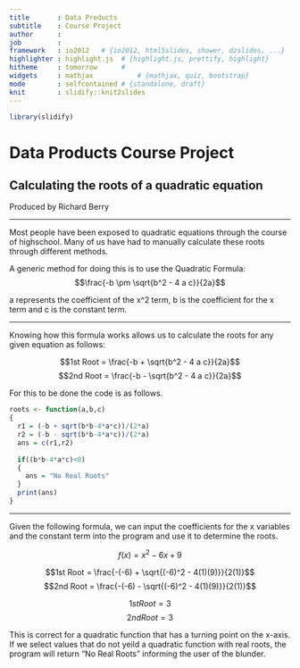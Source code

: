 ```yaml
---
title       : Data Products
subtitle    : Course Project
author      : 
job         : 
framework   : io2012   # {io2012, html5slides, shower, dzslides, ...}
highlighter : highlight.js  # {highlight.js, prettify, highlight}
hitheme     : tomorrow      # 
widgets     : mathjax           # {mathjax, quiz, bootstrap}
mode        : selfcontained # {standalone, draft}
knit        : slidify::knit2slides
---
```

```r
library(slidify)
```
# Data Products Course Project

## Calculating the roots of a quadratic equation

Produced by Richard Berry

---

Most people have been exposed to quadratic equations through the course of highschool. Many of us have had to manually calculate these roots through different methods.

A generic method for doing this is to use the Quadratic Formula:
$$\frac{-b \pm \sqrt{b^2 - 4 a c}}{2a}$$

a represents the coefficient of the x\^2 term, b is the coefficient for the x term and c is the constant term.

---

Knowing how this formula works allows us to calculate the roots for any given equation as follows:

$$1st  Root = \frac{-b + \sqrt{b^2 - 4 a c}}{2a}$$
$$2nd  Root = \frac{-b - \sqrt{b^2 - 4 a c}}{2a}$$

For this to be done the code is as follows.
```r
roots <- function(a,b,c)
{
  r1 = (-b + sqrt(b*b-4*a*c))/(2*a)
  r2 = (-b - sqrt(b*b-4*a*c))/(2*a)
  ans = c(r1,r2)
  
  if((b*b-4*a*c)<0)
  {
    ans = "No Real Roots"
  }
  print(ans)
}
```


---
Given the following formula, we can input the coefficients for the x variables and the constant term into the program and use it to determine the roots.

$$f(x) = x^2 - 6x + 9$$

$$1st  Root = \frac{-(-6) + \sqrt{(-6)^2 - 4(1)(9)}}{2(1)}$$
$$2nd  Root = \frac{-(-6) - \sqrt{(-6)^2 - 4(1)(9)}}{2(1)}$$

$$1st  Root = 3$$
$$2nd  Root = 3$$

This is correct for a quadratic function that has a turning point on the x-axis. If we select values that do not yeild a quadratic function with real roots, the program will return "No Real Roots" informing the user of the blunder.
